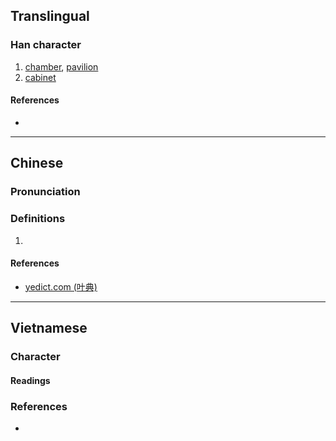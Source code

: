 {{character info/new}}
==Translingual==

===Han character===
{{Han char|rn=75|rad=木|as=14|sn=18|four=|canj=DANR,XDANR|ids=⿰木閣}}

# [[chamber]], [[pavilion]]
# [[cabinet]]

====References====
* {{Han ref|kx=0559.261|hdz=21311.051|uh=6ACA|ud=27338}}

----

==Chinese==
{{zh-forms}}

===Pronunciation===
{{zh-pron
|m=gē
|c=gok3
|mc=
|oc=
|ma=
|cat=n
}}

===Definitions===
{{zh-hanzi}}

# {{rfdef|lang=zh}}

====References====
*[http://yedict.com/htm/6A/6ACA.htm yedict.com (叶典)]

----

==Vietnamese==

===Character===
{{rfc-header|Character|lang=vi}}

====Readings====
{{vi-readings|hanviet=gác|rs=木14}}

===References===
* {{R:WinVNKey:Lê Sơn Thanh}}